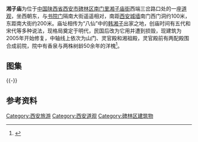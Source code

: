 '''湘子庙'''为位于[[中国|中国]][[陕西省|陕西省]][[西安市|西安市]][[碑林区|碑林区]][[南门里|南门里]][[湘子庙街|湘子庙街]]西端三岔路口处的一座[[宫观|道观]]，坐西朝东，与[[书院门|书院门]]隔南大街遥遥相对，南距[[西安城墙|西安城墙]]南门西门洞约100米，东距南大街约200米。庙址相传为“八仙”中的[[韩湘子|韩湘子]]出家之地，创庙时间有五代和宋代等多种说法，现格局奠定于明代，民国后改为它用并遭到损毁，现建筑为2005年开始修复，中轴线上依次为山门、灵官殿和湘祖殿，灵官殿前有两配殿围合成前院，院中有香泉与两株树龄50余年的洋槐<ref>{{cite web|url=http://news.sina.com.cn/o/2006-07-19/10039507497s.shtml|title=《湘子·香泉·湘子庙》|accessdate=2013-02-15|work=金石、唐青、张翔|publisher=西安新闻网-西安晚报|archive-date=2016-03-04|archive-url=https://web.archive.org/web/20160304083341/http://news.sina.com.cn/o/2006-07-19/10039507497s.shtml|dead-url=no}}</ref>。
== 图集 ==
{{multiple image
| align  = left
| image1 = Xiangzi Temple 01 2011-07.JPG
| width1 = 260
| caption1 = 山门
| image2 = Xiangzi Temple 04 2011-07.JPG
| width2 = 260
| caption2 = 前院
| image3 = Xiangzi Temple 06 2011-07.JPG
| width3 = 260
| caption3 = 灵官殿
| image4 = Xiangzi Temple 05 2011-07.JPG
| width4 = 146
| caption4 = 香泉
}}
{{-}}
==参考资料==
{{reflist|2}}
{{Commons category|Xiangzi Temple}}
{{模板:西安宗教建筑}}

{{Shaanxi-stub}}
{{DEFAULTSORT:X}}
[[Category:西安旅游|Category:西安旅游]]
[[Category:西安道观|Category:西安道观]]
[[Category:碑林区建筑物|Category:碑林区建筑物]]